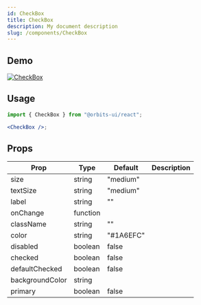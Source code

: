 ```yaml
---
id: CheckBox
title: CheckBox
description: My document description
slug: /components/CheckBox
---
```


## Demo

<a href="https://617d2a56fe98bd0048fc93db-lbavtetirt.chromatic.com/iframe.html?id=components-checkbox--primary&viewMode=story">
    <img src="https://imgur.com/FRAzFuL.png" alt="CheckBox" />
</a>

## Usage

```jsx
import { CheckBox } from "@orbits-ui/react";

<CheckBox />;
```

## Props

| Prop            | Type     | Default   | Description |
| --------------- | -------- | --------- | ----------- |
| size            | string   | "medium"  |             |
| textSize        | string   | "medium"  |             |
| label           | string   | ""        |             |
| onChange        | function |           |             |
| className       | string   | ""        |             |
| color           | string   | "#1A6EFC" |             |
| disabled        | boolean  | false     |             |
| checked         | boolean  | false     |             |
| defaultChecked  | boolean  | false     |             |
| backgroundColor | string   |           |             |
| primary         | boolean  | false     |             |
